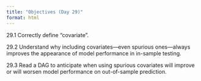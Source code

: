 ```yaml
---
title: "Objectives (Day 29)"
format: html
---
```


29.1 Correctly define "covariate".

29.2 Understand why including covariates---even spurious ones---always improves the appearance of model performance in in-sample testing.

29.3 Read a DAG to anticipate when using spurious covariates will improve or will worsen model performance on out-of-sample prediction.

